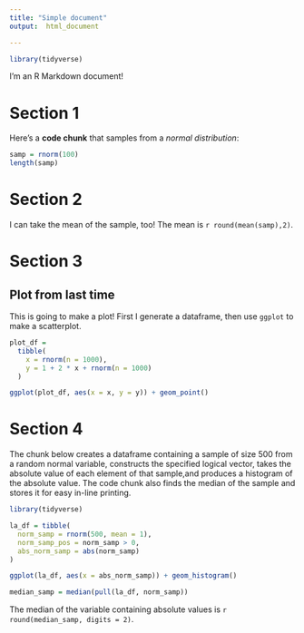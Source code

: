 ```yaml
---
title: "Simple document"
output:  html_document

---
```


```r
library(tidyverse)
```


I'm an R Markdown document! 

# Section 1

Here's a **code chunk** that samples from 
a _normal distribution_:

```r
samp = rnorm(100)
length(samp)
```

# Section 2

I can take the mean of the sample, too!
The mean is `r round(mean(samp),2)`.

# Section 3

## Plot from last time

This is going to make a plot! First I generate a dataframe, then use `ggplot` to make a scatterplot.

```r
plot_df = 
  tibble(
    x = rnorm(n = 1000),
    y = 1 + 2 * x + rnorm(n = 1000)
  )

ggplot(plot_df, aes(x = x, y = y)) + geom_point()
```

# Section 4

The chunk below creates a dataframe containing a sample of size 500 from a 
random normal variable, constructs the specified logical vector, takes the 
absolute value of each element of that sample,and produces a histogram of 
the absolute value. The code chunk also finds the median of the sample and
stores it for easy in-line printing.

```r
library(tidyverse)

la_df = tibble(
  norm_samp = rnorm(500, mean = 1),
  norm_samp_pos = norm_samp > 0,
  abs_norm_samp = abs(norm_samp)
)

ggplot(la_df, aes(x = abs_norm_samp)) + geom_histogram()

median_samp = median(pull(la_df, norm_samp))
```

The median of the variable containing absolute values is 
`r round(median_samp, digits = 2)`.






